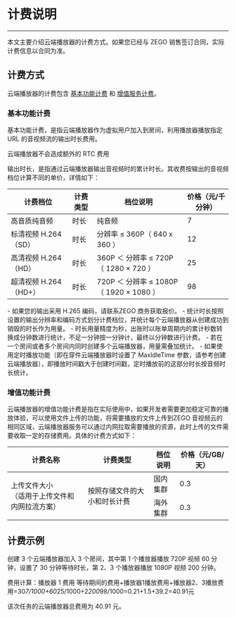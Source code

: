 # 计费说明

- - -

本文主要介绍云端播放器的计费方式。如果您已经与 ZEGO 销售签订合同，实际计费信息以合同为准。

## 计费方式

云端播放器的计费包含 [基本功能计费](#基本功能计费) 和 [增值服务计费](#增值功能计费)。

### 基本功能计费

基本功能计费，是指云端播放器作为虚拟用户加入到房间，利用播放器播放指定 URL 的音视频流的输出时长费用。

<Note title="说明">云端播放器不会造成额外的 RTC 费用</Note>

输出时长，是指通过云端播放器输出音视频时的累计时长。其收费按输出的音视频档位计算不同的单价，详情如下：

| 计费档位 | 计费类型 | 档位说明 | 价格（元/千分钟） |
|---------|---------|---------|-----------------|
| 高音质纯音频 | 时长 | 纯音频 | 7 |
| 标清视频 H.264（SD） | 时长 | 分辨率 ≤ 360P（ 640 x 360 ） | 12 |
| 高清视频 H.264（HD） | 时长 | 360P ＜ 分辨率 ≤ 720P（ 1280 × 720 ） | 25 |
| 超清视频 H.264（HD+） | 时长 | 720P ＜ 分辨率 ≤ 1080P（ 1920 × 1080 ） | 98 |

<Note title="说明">
- 如果您的输出采用 H.265 编码，请联系ZEGO 商务获取报价。
- 统计时长按照设置的输出分辨率和编码方式划分计费档位，并统计每个云端播放器从创建成功到销毁的时长作为用量。
- 时长用量精度为秒，出账时以账单周期内的累计秒数转换成分钟数进行统计，不足一分钟按一分钟计，最终以分钟数进行计费。
- 若在一个房间或者多个房间内同时创建多个云端播放器，用量需叠加统计。
- 如果使用定时播放功能（即在穿件云端播放器时设置了 MaxIdleTime 参数，请参考创建云端播放器），即播放时间戳大于创建时间戳，定时播放前的这部分时长按音频时长统计。
</Note>

### 增值功能计费

云端播放器的增值功能计费是指在实际使用中，如果开发者需要更加稳定可靠的播放体验，可以使用文件上传的功能，将需要播放的文件上传到ZEGO 音视频云的相同区域，云端播放器服务可以通过内网拉取需要播放的资源，此时上传的文件需要收取一定的存储费用。具体的计费方式如下：

<table>
  <thead>
    <tr>
      <th>计费名称</th>
      <th>计费类型</th>
      <th>档位说明</th>
      <th>价格（元/GB/天）</th>
    </tr>
  </thead>
  <tbody>
    <tr>
      <td rowspan="2">上传文件大小<br />（适用于上传文件和内网拉流方案）</td>
      <td rowspan="2">按照存储文件的大小和时长计费</td>
      <td>国内集群</td>
      <td>0.3</td>
    </tr>
    <tr>
      <td>海外集群</td>
      <td>0.3</td>
    </tr>
  </tbody>
</table>


## 计费示例

创建 3 个云端播放器加入 3 个房间，其中第 1 个播放器播放 720P 视频 60 分钟，设置了 30 分钟等待时长，第 2、3 个播放器播放 1080P 视频 200 分钟。

费用计算：播放器 1 费用 等待期间的费用+播放器1播放费用+播放器2、3播放费用=30*7/1000+60*25/1000+2*200*98/1000=0.21+1.5+39.2=40.91元

该次任务的云端播放器总费用为 40.91 元。

